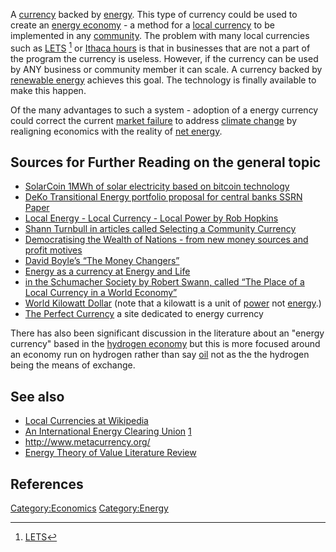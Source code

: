 A [[currency]] backed by [[energy]]. This type of currency could be used to create an [[energy economy]] - a method for a [[local currency]] to be implemented in any [[community]]. The problem with many local currencies such as [[LETS]] <ref>[http://www.transaction.net/money/lets/ LETS]</ref> or [[Ithaca hours]] is that in businesses that are not a part of the program the currency is useless. However, if the currency can be used by ANY business or community member it can scale. A currency backed by [[renewable energy]] achieves this goal. The technology is finally available to make this happen.

Of the many advantages to such a system - adoption of a energy currency could correct the current [[market failure]] to address [[climate change]] by realigning economics with the reality of [[net energy]].

== Sources for Further Reading on the general topic ==
*[http://www.solarcoin.org SolarCoin 1MWh of solar electricity based on bitcoin technology]
* [http://papers.ssrn.com/sol3/papers.cfm?abstract_id=1802166 DeKo Transitional Energy portfolio proposal for central banks SSRN Paper]
* [http://transitionculture.org/2006/01/24/local-energy-local-currency-local-power/ Local Energy - Local Currency - Local Power by Rob Hopkins]
* [http://www.capitalownership.org/lib/TurnbullSelectingACommunityCurrency.htm Shann Turnbull in articles called Selecting a Community Currency]
* [http://cog.kent.edu/lib/TurnbullBook/TurnbullBook.htm  Democratising the Wealth of Nations - from new money sources and profit motives]
* [http://shop.earthscan.co.uk/ProductDetails/mcs/productID/306/groupID/2/categoryID/9/v/c1521f7e-2491-4a6a-b501-04da9f398167 David Boyle’s “The Money Changers”] 
* [http://www.energyandlife.org/energyandlife/index.php?title=Energy_as_a_currency Energy as a currency at Energy and Life]
* [http://www.schumachersociety.org/newsletters/04jun18.html in the Schumacher Society by Robert Swann, called “The Place of a Local Currency in a World Economy” ]
* [http://solarbud.blogspot.com/2005/05/world-kilowatt-dollar.html World Kilowatt Dollar] (note that a kilowatt is a unit of [[power]] not [[energy]].)
* [http://www.theperfectcurrency.org The Perfect Currency] a site dedicated to energy currency

There has also been significant discussion in the literature about an "energy currency" based in the [[hydrogen economy]] but this is more focused around an economy run on hydrogen rather than say [[oil]] not as the the hydrogen being the means of exchange.

==See also==
* [http://en.wikipedia.org/wiki/Local_currencies Local Currencies at Wikipedia]
* [[An International Energy Clearing Union]] [http://www.energybulletin.net/node/6118]
* http://www.metacurrency.org/
* [[Energy Theory of Value Literature Review]]

==References==
{{reflist}}

[[Category:Economics]]
[[Category:Energy]]